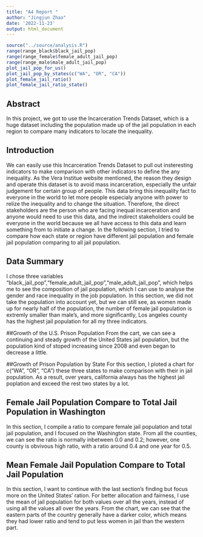```yaml
---
title: "A4 Report "
author: "Jingjun Zhao"
date: '2022-11-23'
output: html_document
---
```


```r
source("../source/analysis.R")
range(range_black$black_jail_pop)
range(range_female$female_adult_jail_pop)
range(range_male$male_adult_jail_pop)
plot_jail_pop_for_us()
plot_jail_pop_by_states(c("WA", "OR", "CA"))
plot_female_jail_ratio()
plot_female_jail_ratio_state()
```

## Abstract 
In this project, we got to use the Incarceration Trends Dataset, which is a huge dataset including the population made up of the jail population in each region to compare many indicators to locate the inequality.

## Introduction 
We can easily use this Incarceration Trends Dataset to pull out insteresting indicators to make comparison with other indicators to define the any inequality. As the Vera Institue website mentioned, the reason they design and operate this dataset is to avoid mass incarceration, especially the unfair judgement for certain group of people. This data bring this inequality fact to everyone in the world to let more people especialy anyone with power to relize the inequality and to change the situation. Therefore, the direct stakeholders are the person who are facing inequal incarceration and anyone would need to use this data, and the indirect stakeholders could be everyone in the world because we all have access to this data and learn something from to initiate a change. In the following section, I tried to compare how each state or region have different jail population and female jail population comparing to all jail population. 

## Data Summary 
I chose three variables "black_jail_pop","female_adult_jail_pop","male_adult_jail_pop", which helps me to see the composition of jail population, which I can use to analyse the gender and race inequality in the job population. In this section, we did not take the population into account yet, but we can still see, as women made up for nearly half of the population, the number of female jail population is extremly smaller than male's, and more significantly, Los angeles county has the highest jail population for all my three indicators.

##Growth of the U.S. Prison Population
From the cart, we can see a continuing and steady growth of the United States jail population, but the population kind of stoped increasing since 2008 and even began to decrease a little.

##Growth of Prison Population by State 
For this section, I ploted a chart for c("WA", "OR", "CA") these three states to make comparison with their in jail population. As a result, over years, california always has the highest jail poplation and exceed the rest two states by a lot. 

## Female Jail Population Compare to Total Jail Population in Washington
In this section, I compile a ratio to compare female jail population and total jail population, and I focused on the Washington state. From all the counties, we can see the ratio is normally inbetween 0.0 and 0.2; however, one county is obvivous high ratio, with a ratio around 0.4 and one year for 0.5. 

## Mean Female Jail Population Compare to Total Jail Population
In this section, I want to continue with the last section's finding but focus more on the United States' ration. For better allocation and fairness, I use the mean of jail population for both values over all the years, instead of using all the values all over the years.  From the chart, we can see that the eastern parts of the country generally have a darker color, which means they had lower ratio and tend to put less women in jail than the western part. 

